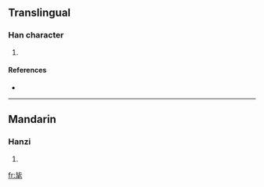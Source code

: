 ==Translingual==

===Han character===
{{Han char|rn=82|rad=毛|as=04|sn=8|four=2171<sub>4</sub>|canj=心心竹手山 (PPHQU)}}

# {{defn|Han|sort=毛04}}

====References====
* {{Han ref|kx=0592.090|dkj=16781|dj=0984.090|hdz=31995.120|uh=6BDE|ud=27614|bh=CCEC|bd=52460}}

----

==Mandarin==

===Hanzi===
{{cmn-hanzi|pin=[[mào]] ([[mao4]]), [[pú]] ([[pu2]])|wg=mao<sup>4</sup>, p'u<sup>2</sup>}}

# {{defn|Mandarin}}

[[fr:毞]]